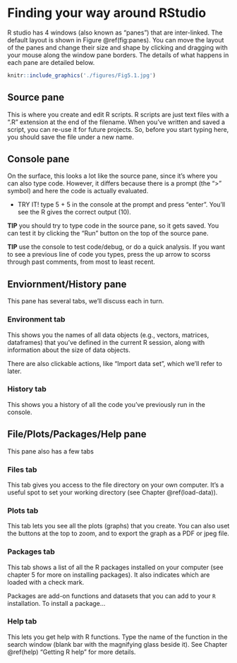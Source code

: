 # Finding your way around RStudio

R studio has 4 windows (also known as "panes") that are inter-linked. The default layout is shown in Figure \@ref(fig:panes). You can move the layout of the panes and change their size and shape by clicking and dragging with your mouse along the window pane borders. The details of what happens in each pane are detailed below.

```r
knitr::include_graphics('./figures/Fig5.1.jpg')
```

## Source pane

This is where you create and edit R scripts. R scripts are just text files with a ".R" extension at the end of the filename. When you've written and saved a script, you can re-use it for future projects. So, before you start typing here, you should save the file under a new name. 

## Console pane

On the surface, this looks a lot like the source pane, since it's where you can also type code. However, it differs because there is a prompt (the ">" symbol) and here the code is actually evaluated.

- TRY IT! type 5 + 5 in the console at the prompt and press "enter". You'll see the R gives the correct output (10).

**TIP** you should try to type code in the source pane, so it gets saved. You can test it by clicking the "Run" button on the top of the source pane. 

**TIP** use the console to test code/debug, or do a quick analysis. If you want to see a previous line of code you types, press the up arrow to scorss through past comments, from most to least recent.

## Enviornment/History pane

This pane has several tabs, we'll discuss each in turn.

### Environment tab {-}

This shows you the names of all data objects (e.g., vectors, matrices, dataframes) that you've defined in the current R session, along with information about the size of data objects. 

There are also clickable actions, like "Import data set", which we'll refer to later.

### History tab {-}

This shows you a history of all the code you've previously run in the console. 

## File/Plots/Packages/Help pane

This pane also has a few tabs

### Files tab {-}

This tab gives you access to the file directory on your own computer. It's a useful spot to set your working directory (see Chapter \@ref(load-data)).

### Plots tab {-}

This tab lets you see all the plots (graphs) that you create. You can also uset the buttons at the top to zoom, and to export the graph as a PDF or jpeg file.

### Packages tab {-}

This tab shows a list of all the R packages installed on your computer (see chapter 5 for more on installing packages). It also indicates which are loaded with a check mark.

Packages are add-on functions and datasets that you can add to your `R` installation. To install a package...

### Help tab {-}

This lets you get help with R functions. Type the name of the function in the search window (blank bar with the magnifying glass beside it). See Chapter \@ref(help) "Getting R help" for more details.

